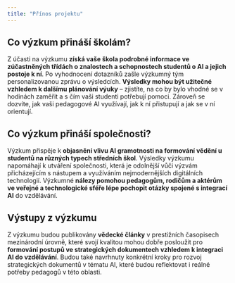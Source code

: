 ```yaml
---
title: "Přínos projektu"
---
```


## Co výzkum přináší školám?

Z účasti na výzkumu **získá vaše škola podrobné informace ve zúčastněných třídách o znalostech a schopnostech studentů o AI a jejich postoje k ní**. Po vyhodnocení dotazníků zašle výzkumný tým personalizovanou zprávu o výsledcích. **Výsledky mohou být užitečné vzhledem k dalšímu plánování výuky** -- zjistíte, na co by bylo vhodné se v hodinách zaměřit a s čím vaši studenti potřebují pomoci. Zároveň se dozvíte, jak vaši pedagogové AI využívají, jak k ní přistupují a jak se v ní orientují.

## Co výzkum přináší společnosti?

Výzkum přispěje k **objasnění vlivu AI gramotnosti na formování vědění u studentů na různých typech středních škol**. Výsledky výzkumu napomáhají k utváření společnosti, která je odolnější vůči výzvám přicházejícím s nástupem a využíváním nejmodernějších digitálních technologií. Výzkumné **nálezy pomohou pedagogům, rodičům a aktérům ve veřejné a technologické sféře lépe pochopit otázky spojené s integrací AI** do vzdělávání.


## Výstupy z výzkumu

Z výzkumu budou publikovány **vědecké články** v prestižních časopisech mezinárodní úrovně, které svojí kvalitou mohou dobře posloužit pro **formování postupů ve strategických dokumentech vzhledem k integraci AI do vzdělávání**. Budou také navrhnuty konkrétní kroky pro rozvoj strategických dokumentů v tématu AI, které budou reflektovat i reálné potřeby pedagogů v této oblasti.

